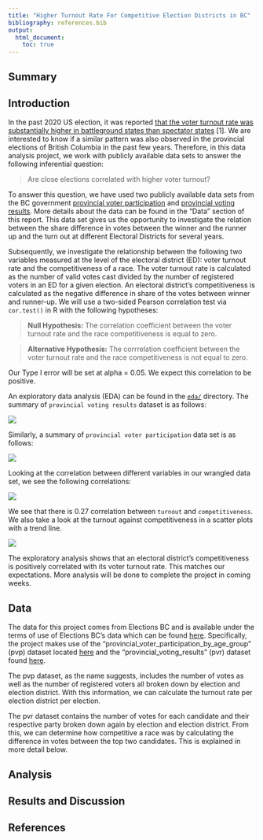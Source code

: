 ```yaml
---
title: "Higher Turnout Rate For Competitive Election Districts in BC"
bibliography: references.bib
output: 
  html_document:
    toc: true
---
```

## Summary

## Introduction

In the past 2020 US election, it was reported [that the voter turnout rate was substantially higher in battleground states than spectator states](https://www.nationalpopularvote.com/voter-turnout-substantially-higher-battleground-states-spectator-states) [1]. We are interested to know if a similar pattern was also observed in the provincial elections of British Columbia in the past few years. Therefore, in this data analysis project, we work with publicly available data sets to answer the following inferential question:

> Are close elections correlated with higher voter turnout?

To answer this question, we have used two publicly available data sets from the BC government [provincial voter participation](https://catalogue.data.gov.bc.ca/dataset/6d9db663-8c30-43ec-922b-d541d22e634f/resource/646530d4-078c-4815-8452-c75639962bb4) and [provincial voting results](https://catalogue.data.gov.bc.ca/dataset/44914a35-de9a-4830-ac48-870001ef8935/resource/fb40239e-b718-4a79-b18f-7a62139d9792). More details about the data can be found in the "Data" section of this report. This data set gives us the opportunity to investigate the relation between the share difference in votes between the winner and the runner up and the turn out at different Electoral Districts for several years.

Subsequently, we investigate the relationship between the following two variables measured at the level of the electoral district (ED): voter turnout rate and the competitiveness of a race. The voter turnout rate is calculated as the number of valid votes cast divided by the number of registered voters in an ED for a given election. An electoral district's competitiveness is calculated as the negative difference in share of the votes between winner and runner-up.  We will use a two-sided Pearson correlation test via `cor.test()` in R with the following hypotheses:

> **Null Hypothesis:** The correlation coefficient between the voter turnout rate and the race competitiveness is equal to zero. 

> **Alternative Hypothesis:**  The corrrelation coefficient between the voter turnout rate and the race competitiveness is not equal to zero. 

Our Type I error will be set at alpha = 0.05. We expect this correlation to be positive.

An exploratory data analysis (EDA) can be found in the [`eda/`](eda/) directory. The summary of `provincial voting results` dataset is as follows:

![](../eda/bc_election_turnout_files/figure-html/pvr.jpg)

Similarly, a summary of `provincial voter participation` data set is as follows:

![](../eda/bc_election_turnout_files/figure-html/pvp.jpg)

Looking at the correlation between different variables in our wrangled data set, we see the following correlations:

![](../eda/bc_election_turnout_files/figure-html/corrplot-1.png)

We see that there is 0.27 correlation between `turnout` and `competitiveness`. We also take a look at the turnout against competitiveness in a scatter plots with a trend line. 

![](../eda/bc_election_turnout_files/figure-html/scatterplot-1.png)

The exploratory analysis shows that an electoral district's competitiveness is positively correlated with its voter turnout rate. This matches our expectations. More analysis will be done to complete the project in coming weeks.



## Data

The data for this project comes from Elections BC and is available under the terms of use of Elections BC's data which can be found  [here](https://elections.bc.ca/docs/EBC-Open-Data-Licence.pdf). Specifically, the project makes use of the "provincial_voter_participation_by_age_group" (pvp) dataset located [here](https://catalogue.data.gov.bc.ca/dataset/6d9db663-8c30-43ec-922b-d541d22e634f/resource/646530d4-078c-4815-8452-c75639962bb4) and the "provincial_voting_results" (pvr) dataset found [here](https://catalogue.data.gov.bc.ca/dataset/44914a35-de9a-4830-ac48-870001ef8935/resource/fb40239e-b718-4a79-b18f-7a62139d9792).

The pvp dataset, as the name suggests, includes the number of votes as well as the number of registered voters all broken down by election and election district. With this information, we can calculate the turnout rate per election district per election.

The pvr dataset contains the number of votes for each candidate and their respective party broken down again by election and election district. From this, we can determine how competitive a race was by calculating the difference in votes between the top two candidates. This is explained in more detail below.

## Analysis

## Results and Discussion

## References